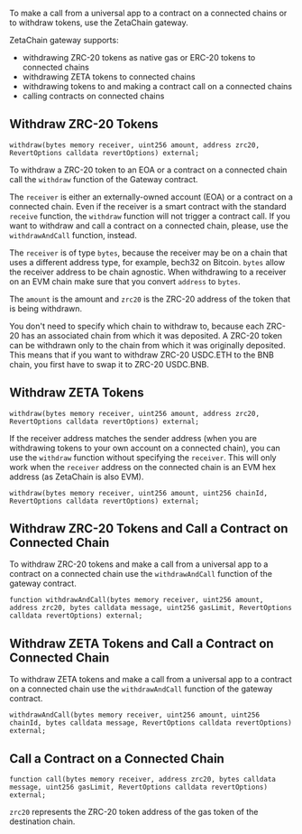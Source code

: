 To make a call from a universal app to a contract on a connected chains or to
withdraw tokens, use the ZetaChain gateway.

ZetaChain gateway supports:

- withdrawing ZRC-20 tokens as native gas or ERC-20 tokens to connected chains
- withdrawing ZETA tokens to connected chains
- withdrawing tokens to and making a contract call on a connected chains
- calling contracts on connected chains

## Withdraw ZRC-20 Tokens

```solidity
withdraw(bytes memory receiver, uint256 amount, address zrc20, RevertOptions calldata revertOptions) external;
```

To withdraw a ZRC-20 token to an EOA or a contract on a connected chain call the
`withdraw` function of the Gateway contract.

The `receiver` is either an externally-owned account (EOA) or a contract on a
connected chain. Even if the receiver is a smart contract with the standard
`receive` function, the `withdraw` function will not trigger a contract call. If
you want to withdraw and call a contract on a connected chain, please, use the
`withdrawAndCall` function, instead.

The `receiver` is of type `bytes`, because the receiver may be on a chain that
uses a different address type, for example, bech32 on Bitcoin. `bytes` allow the
receiver address to be chain agnostic. When withdrawing to a receiver on an EVM
chain make sure that you convert `address` to `bytes`.

The `amount` is the amount and `zrc20` is the ZRC-20 address of the token that
is being withdrawn.

You don't need to specify which chain to withdraw to, because each ZRC-20 has an
associated chain from which it was deposited. A ZRC-20 token can be withdrawn
only to the chain from which it was originally deposited. This means that if you
want to withdraw ZRC-20 USDC.ETH to the BNB chain, you first have to swap it to
ZRC-20 USDC.BNB.

## Withdraw ZETA Tokens

```solidity
withdraw(bytes memory receiver, uint256 amount, address zrc20, RevertOptions calldata revertOptions) external;
```

If the receiver address matches the sender address (when you are withdrawing
tokens to your own account on a connected chain), you can use the `withdraw`
function without specifying the `receiver`. This will only work when the
`receiver` address on the connected chain is an EVM hex address (as ZetaChain is
also EVM).

```
withdraw(bytes memory receiver, uint256 amount, uint256 chainId, RevertOptions calldata revertOptions) external;
```

## Withdraw ZRC-20 Tokens and Call a Contract on Connected Chain

To withdraw ZRC-20 tokens and make a call from a universal app to a contract on
a connected chain use the `withdrawAndCall` function of the gateway contract.

```solidity
function withdrawAndCall(bytes memory receiver, uint256 amount, address zrc20, bytes calldata message, uint256 gasLimit, RevertOptions calldata revertOptions) external;
```

## Withdraw ZETA Tokens and Call a Contract on Connected Chain

To withdraw ZETA tokens and make a call from a universal app to a contract on a
connected chain use the `withdrawAndCall` function of the gateway contract.

```solidity
withdrawAndCall(bytes memory receiver, uint256 amount, uint256 chainId, bytes calldata message, RevertOptions calldata revertOptions) external;
```

## Call a Contract on a Connected Chain

```solidity
function call(bytes memory receiver, address zrc20, bytes calldata message, uint256 gasLimit, RevertOptions calldata revertOptions) external;
```

`zrc20` represents the ZRC-20 token address of the gas token of the destination
chain.
